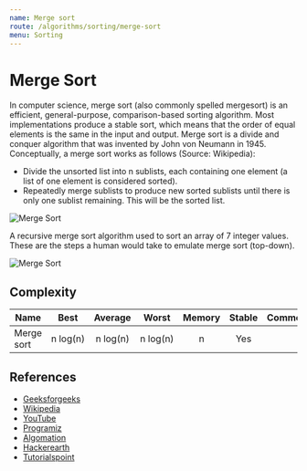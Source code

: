 ```yaml
---
name: Merge sort
route: /algorithms/sorting/merge-sort
menu: Sorting
---
```


# Merge Sort

In computer science, merge sort (also commonly spelled mergesort) is an
efficient, general-purpose, comparison-based sorting algorithm. Most
implementations produce a stable sort, which means that the order of equal
elements is the same in the input and output. Merge sort is a divide and conquer
algorithm that was invented by John von Neumann in 1945. Conceptually, a merge
sort works as follows (Source: Wikipedia):

- Divide the unsorted list into n sublists, each containing one element (a list
  of one element is considered sorted).
- Repeatedly merge sublists to produce new sorted sublists until there is only
  one sublist remaining. This will be the sorted list.

![Merge Sort](https://upload.wikimedia.org/wikipedia/commons/c/cc/Merge-sort-example-300px.gif)

A recursive merge sort algorithm used to sort an array of 7 integer values.
These are the steps a human would take to emulate merge sort (top-down).

![Merge Sort](https://upload.wikimedia.org/wikipedia/commons/e/e6/Merge_sort_algorithm_diagram.svg)

## Complexity

| Name       |     Best      |    Average    |     Worst     | Memory | Stable | Comments |
| ---------- | :-----------: | :-----------: | :-----------: | :----: | :----: | :------- |
| Merge sort | n&nbsp;log(n) | n&nbsp;log(n) | n&nbsp;log(n) |   n    |  Yes   |          |

## References

- [Geeksforgeeks](https://www.geeksforgeeks.org/merge-sort/)
- [Wikipedia](https://en.wikipedia.org/wiki/Merge_sort)
- [YouTube](https://www.youtube.com/watch?v=KF2j-9iSf4Q)
- [Programiz](https://www.programiz.com/dsa/merge-sort)
- [Algomation](http://www.algomation.com/player?algorithm=58bb32885b2b830400b05123)
- [Hackerearth](https://www.hackerearth.com/practice/algorithms/sorting/merge-sort/tutorial/)
- [Tutorialspoint](https://www.tutorialspoint.com/data_structures_algorithms/merge_sort_algorithm.htm)
